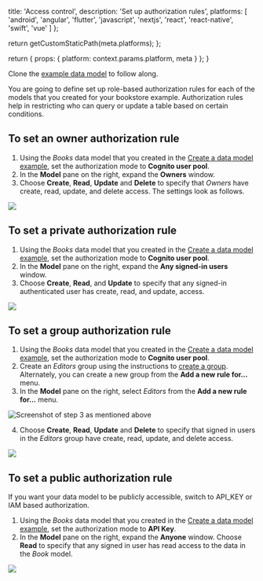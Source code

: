 
  title: 'Access control',
  description: 'Set up authorization rules',
  platforms: [
    'android',
    'angular',
    'flutter',
    'javascript',
    'nextjs',
    'react',
    'react-native',
    'swift',
    'vue'
  ]
};

  return getCustomStaticPath(meta.platforms);
};

  return {
    props: {
      platform: context.params.platform,
      meta
    }
  };
}

<Callout warning>

Clone the [example data model](/console/data/data-model#data-modeling-example) to follow along.

</Callout>

You are going to define set up role-based authorization rules for each of the models that you created for your bookstore example. Authorization rules help in restricting who can query or update a table based on certain conditions.

## To set an owner authorization rule

1. Using the _Books_ data model that you created in the [Create a data model example](/console/data/data-model#Create-a-data-model-example), set the authorization mode to **Cognito user pool**.
2. In the **Model** pane on the right, expand the **Owners** window.
3. Choose **Create**, **Read**, **Update** and **Delete** to specify that _Owners_ have create, read, update, and delete access. The settings look as follows.

![](/images/console/10_ownersaccess.png)

## To set a private authorization rule

1. Using the _Books_ data model that you created in the [Create a data model example](/console/data/data-model#Create-a-data-model-example), set the authorization mode to **Cognito user pool**.
2. In the **Model** pane on the right, expand the **Any signed-in users** window.
3. Choose **Create**, **Read**, and **Update** to specify that any signed-in authenticated user has create, read, and update, access.

![](/images/console/11_privatesaccess.png)

## To set a group authorization rule

1. Using the _Books_ data model that you created in the [Create a data model example](/console/data/data-model#Create-a-data-model-example), set the authorization mode to **Cognito user pool**.
2. Create an _Editors_ group using the instructions to [create a group](/console/auth/user-management#To-create-a-group). Alternately, you can create a new group from the **Add a new rule for...** menu.
3. In the **Model** pane on the right, select _Editors_ from the **Add a new rule for...** menu.

![Screenshot of step 3 as mentioned above](/images/console/8_menudetaileditors.png)

4. Choose **Create**, **Read**, **Update** and **Delete** to specify that signed in users in the _Editors_ group have create, read, update, and delete access.

![](/images/console/9_editorgroupaccess.png)

## To set a public authorization rule

If you want your data model to be publicly accessible, switch to API_KEY or IAM based authorization.

1. Using the _Books_ data model that you created in the [Create a data model example](/console/data/data-model#Create-a-data-model-example), set the authorization mode to **API Key**.
2. In the **Model** pane on the right, expand the **Anyone** window. Choose **Read** to specify that any signed in user has read access to the data in the _Book_ model.

![](/images/console/7_publicauthreadonly.png)
